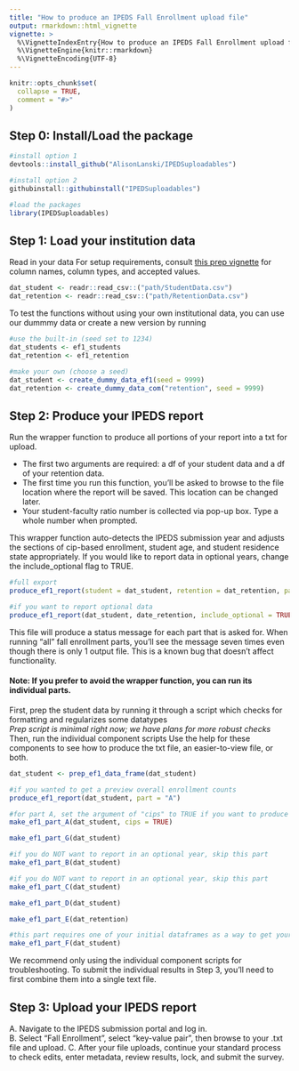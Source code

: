 ```yaml
---
title: "How to produce an IPEDS Fall Enrollment upload file"
output: rmarkdown::html_vignette
vignette: >
  %\VignetteIndexEntry{How to produce an IPEDS Fall Enrollment upload file}
  %\VignetteEngine{knitr::rmarkdown}
  %\VignetteEncoding{UTF-8}
---
```


```r
knitr::opts_chunk$set(
  collapse = TRUE,
  comment = "#>"
)
```

## Step 0: Install/Load the package
```r
#install option 1
devtools::install_github("AlisonLanski/IPEDSuploadables")

#install option 2
githubinstall::githubinstall("IPEDSuploadables")

#load the packages
library(IPEDSuploadables)
```

## Step 1: Load your institution data

Read in your data 
For setup requirements, consult [this prep vignette](setup_for_fallenrollment.html) for column names, column types, and accepted values.

```r
dat_student <- readr::read_csv::("path/StudentData.csv")
dat_retention <- readr::read_csv::("path/RetentionData.csv")
```


To test the functions without using your own institutional data, you can use our dummmy data or create a new version by running  


```r
#use the built-in (seed set to 1234)
dat_students <- ef1_students
dat_retention <- ef1_retention

#make your own (choose a seed)
dat_student <- create_dummy_data_ef1(seed = 9999)
dat_retention <- create_dummy_data_com("retention", seed = 9999)
```


## Step 2: Produce your IPEDS report

Run the wrapper function to produce all portions of your report into a txt for upload. 

* The first two arguments are required: a df of your student data and a df of your retention data.   
* The first time you run this function, you'll be asked to browse to the file location where the report will be saved. This location can be changed later.
* Your student-faculty ratio number is collected via pop-up box.  Type a whole number when prompted.

This wrapper function auto-detects the IPEDS submission year and adjusts the sections of cip-based enrollment, student age, and student residence state appropriately.  If you would like to report data in optional years, change the include_optional flag to TRUE. 

```r
#full export
produce_ef1_report(student = dat_student, retention = dat_retention, part = "ALL")

#if you want to report optional data
produce_ef1_report(dat_student, date_retention, include_optional = TRUE)
```


This file will produce a status message for each part that is asked for.  When running "all" fall enrollment parts, you'll see the message seven times even though there is only 1 output file.  This is a known bug that doesn't affect functionality.

#### Note: If you prefer to avoid the wrapper function, you can run its individual parts.  
First, prep the student data by running it through a script which checks for formatting and regularizes some datatypes  
*Prep script is minimal right now; we have plans for more robust checks*
Then, run the individual component scripts
Use the help for these components to see how to produce the txt file, an easier-to-view file, or both.

```r
dat_student <- prep_ef1_data_frame(dat_student)
```

```r

#if you wanted to get a preview overall enrollment counts
produce_ef1_report(dat_student, part = "A")

#for part A, set the argument of "cips" to TRUE if you want to produce enrollment counts by CIP breakouts. 
make_ef1_part_A(dat_student, cips = TRUE)

make_ef1_part_G(dat_student)

#if you do NOT want to report in an optional year, skip this part
make_ef1_part_B(dat_student)

#if you do NOT want to report in an optional year, skip this part
make_ef1_part_C(dat_student)

make_ef1_part_D(dat_student)

make_ef1_part_E(dat_retention)

#this part requires one of your initial dataframes as a way to get your institution's unitid
make_ef1_part_F(dat_student)
```

We recommend only using the individual component scripts for troubleshooting.  To submit the individual results in Step 3, you'll need to first combine them into a single text file.


## Step 3: Upload your IPEDS report

A. Navigate to the IPEDS submission portal and log in.  
B. Select "Fall Enrollment", select "key-value pair", then browse to your .txt file and upload.
C. After your file uploads, continue your standard process to check edits, enter metadata, review results, lock, and submit the survey.

